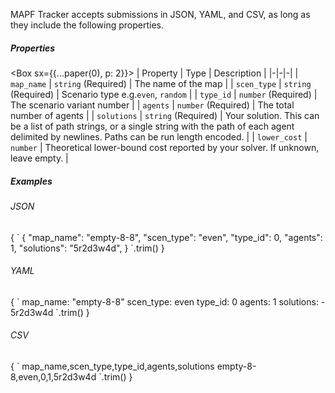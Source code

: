 
MAPF Tracker accepts submissions in JSON, YAML, and CSV, as long as they include the following properties.

##### Properties

<Box sx={{...paper(0), p: 2}}>
| Property  | Type | Description |
|-|-|-|
| `map_name` | `string` (Required) | The name of the map |
| `scen_type` | `string` (Required) | Scenario type e.g.`even`, `random` |
| `type_id` | `number` (Required) | The scenario variant number |
| `agents` | `number` (Required) | The total number of agents |
| `solutions` | `string` (Required) | Your solution. This can be a list of path strings, or a single string with the path of each agent delimited by newlines. Paths can be run length encoded. |
| `lower_cost` | `number` | Theoretical lower-bound cost reported by your solver. If unknown, leave empty. |
</Box>
##### Examples

###### JSON

<CodeBlock language="json">
  {
  `
{
  "map_name": "empty-8-8", 
  "scen_type": "even",
  "type_id": 0, 
  "agents": 1, 
  "solutions": "5r2d3w4d",  
}
`.trim()
  }
</CodeBlock>

###### YAML

<CodeBlock language="yaml">
  {
  `
map_name: "empty-8-8"
scen_type: even
type_id: 0
agents: 1
solutions: 
  - 5r2d3w4d
`.trim()
  }
</CodeBlock>

###### CSV

<CodeBlock language="yaml">
  {
  `
map_name,scen_type,type_id,agents,solutions
empty-8-8,even,0,1,5r2d3w4d
`.trim()
  }
</CodeBlock>